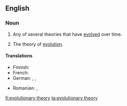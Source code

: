 ==English==
{{wikipedia}}

===Noun===
{{en-noun|head=[[evolutionary]] [[theory]]|evolutionary theories}}

# {{rfd-sense}} {{rfv-sense}} Any of several theories that have [[evolved]] over time.
# The theory of [[evolution]].

====Translations====
{{trans-top|theory of evolution}}
* Finnish: {{t+|fi|evoluutioteoria}}
* French: {{t|fr|théorie de l'évolution|f}}
* German: {{t+|de|Evolutionstheorie|f}}, {{t+|de|Deszendenztheorie|f}}, {{t+|de|Abstammungstheorie|f}}
{{trans-mid}}
* Romanian: {{t|ro|teorie evoluționară|f}}, {{t|ro|teorie evoluțională|f}}
{{trans-bottom}}
[[fi:evolutionary theory]]
[[ta:evolutionary theory]]